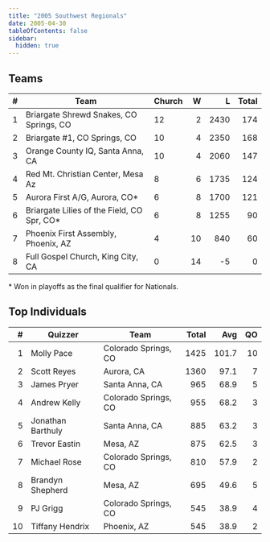 ```yaml
---
title: "2005 Southwest Regionals"
date: 2005-04-30
tableOfContents: false
sidebar:
  hidden: true
---
```


## Teams

|    # | Team                                       | Church |    W |    L | Total |
| ---: | ------------------------------------------ | ------ | ---: | ---: | ----: |
|    1 | Briargate Shrewd Snakes, CO Springs, CO    | 12     |    2 | 2430 |   174 |
|    2 | Briargate #1, CO Springs, CO               | 10     |    4 | 2350 |   168 |
|    3 | Orange County IQ, Santa Anna, CA           | 10     |    4 | 2060 |   147 |
|    4 | Red Mt. Christian Center, Mesa Az          | 8      |    6 | 1735 |   124 |
|    5 | Aurora First A/G, Aurora, CO*              | 6      |    8 | 1700 |   121 |
|    6 | Briargate Lilies of the Field, CO Spr, CO* | 6      |    8 | 1255 |    90 |
|    7 | Phoenix First Assembly, Phoenix, AZ        | 4      |   10 |  840 |    60 |
|    8 | Full Gospel Church, King City, CA          | 0      |   14 |   -5 |     0 |

\* Won in playoffs as the final qualifier for Nationals.

## Top Individuals

|    # | Quizzer           | Team                 | Total |   Avg |   QO |
| ---: | ----------------- | -------------------- | ----: | ----: | ---: |
|    1 | Molly Pace        | Colorado Springs, CO |  1425 | 101.7 |   10 |
|    2 | Scott Reyes       | Aurora, CA           |  1360 |  97.1 |    7 |
|    3 | James Pryer       | Santa Anna, CA       |   965 |  68.9 |    5 |
|    4 | Andrew Kelly      | Colorado Springs, CO |   955 |  68.2 |    3 |
|    5 | Jonathan Barthuly | Santa Anna, CA       |   885 |  63.2 |    3 |
|    6 | Trevor Eastin     | Mesa, AZ             |   875 |  62.5 |    3 |
|    7 | Michael Rose      | Colorado Springs, CO |   810 |  57.9 |    2 |
|    8 | Brandyn Shepherd  | Mesa, AZ             |   695 |  49.6 |    5 |
|    9 | PJ Grigg          | Colorado Springs, CO |   545 |  38.9 |    4 |
|   10 | Tiffany Hendrix   | Phoenix, AZ          |   545 |  38.9 |    2 |

